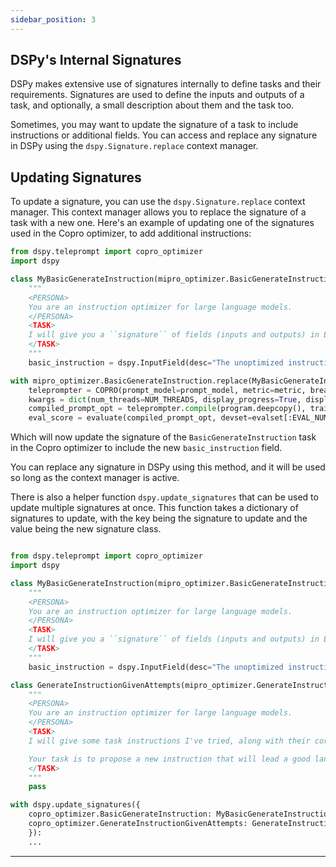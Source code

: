 ```yaml
---
sidebar_position: 3
---
```



## DSPy's Internal Signatures

DSPy makes extensive use of signatures internally to define tasks and their requirements. Signatures are used to define the inputs and outputs of a task, and optionally, a small description about them and the task too.

Sometimes, you may want to update the signature of a task to include instructions or additional fields. You can access and replace any signature in DSPy using the `dspy.Signature.replace` context manager.

## Updating Signatures

To update a signature, you can use the `dspy.Signature.replace` context manager. This context manager allows you to replace the signature of a task with a new one. Here's an example of updating one of the signatures used in the Copro optimizer, to add additional instructions:

```python
from dspy.teleprompt import copro_optimizer
import dspy

class MyBasicGenerateInstruction(mipro_optimizer.BasicGenerateInstruction):
    """
    <PERSONA>
    You are an instruction optimizer for large language models.
    </PERSONA>
    <TASK>
    I will give you a ``signature`` of fields (inputs and outputs) in English. Your task is to propose an instruction that will lead a good language model to perform the task well. Don't be afraid to be creative, but the new instruction you propose should be clear and concise.
    </TASK>
    """
    basic_instruction = dspy.InputField(desc="The unoptimized instruction. New instructions should achieve the same goals.")

with mipro_optimizer.BasicGenerateInstruction.replace(MyBasicGenerateInstruction):
    teleprompter = COPRO(prompt_model=prompt_model, metric=metric, breadth=BREADTH, depth=DEPTH, init_temperature=INIT_TEMPERATURE)
    kwargs = dict(num_threads=NUM_THREADS, display_progress=True, display_table=0)
    compiled_prompt_opt = teleprompter.compile(program.deepcopy(), trainset=trainset[:DEV_NUM], eval_kwargs=kwargs)
    eval_score = evaluate(compiled_prompt_opt, devset=evalset[:EVAL_NUM], **kwargs)

```

Which will now update the signature of the `BasicGenerateInstruction` task in the Copro optimizer to include the new `basic_instruction` field.

You can replace any signature in DSPy using this method, and it will be used so long as the context manager is active.

There is also a helper function `dspy.update_signatures` that can be used to update multiple signatures at once. This function takes a dictionary of signatures to update, with the key being the signature to update and the value being the new signature class.

```python

from dspy.teleprompt import copro_optimizer
import dspy

class MyBasicGenerateInstruction(mipro_optimizer.BasicGenerateInstruction):
    """
    <PERSONA>
    You are an instruction optimizer for large language models.
    </PERSONA>
    <TASK>
    I will give you a ``signature`` of fields (inputs and outputs) in English. Your task is to propose an instruction that will lead a good language model to perform the task well. Don't be afraid to be creative, but the new instruction you propose should be clear and concise.
    </TASK>
    """
    basic_instruction = dspy.InputField(desc="The unoptimized instruction. New instructions should achieve the same goals.")

class GenerateInstructionGivenAttempts(mipro_optimizer.GenerateInstructionGivenAttempts):
    """
    <PERSONA>
    You are an instruction optimizer for large language models.
    </PERSONA>
    <TASK>
    I will give some task instructions I've tried, along with their corresponding validation scores. The instructions are arranged in increasing order based on their scores, where higher scores indicate better quality.

    Your task is to propose a new instruction that will lead a good language model to perform the task even better. Don't be afraid to be creative
    </TASK>
    """
    pass

with dspy.update_signatures({
    copro_optimizer.BasicGenerateInstruction: MyBasicGenerateInstruction,
    copro_optimizer.GenerateInstructionGivenAttempts: GenerateInstructionGivenAttempts
    }):
    ...

```

---

<AuthorDetails name="Michael Jones" />
